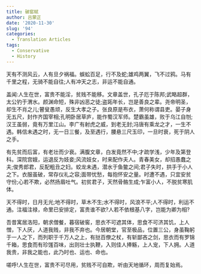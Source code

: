 ```yaml
---
title: 破窑赋
author: 吕蒙正
date: '2020-11-30'
slug: '94'
categories:
  - Translation Articles
tags:
  - Conservative
  - History
---
```


天有不测风云，人有旦夕祸福。蜈蚣百足，行不及蛇;雄鸡两翼，飞不过鸦。马有千里之程，无骑不能自往;人有冲天之志，非运不能自通。

盖闻:人生在世，富贵不能淫，贫贱不能移。文章盖世，孔子厄于陈邦;武略超群，太公钓于渭水。颜渊命短，殊非凶恶之徒;盗跖年长，岂是善良之辈。尧帝明圣，却生不肖之儿;瞽叟愚顽，反生大孝之子。张良原是布衣，萧何称谓县吏。晏子身无五尺，封作齐国宰相;孔明卧居草庐，能作蜀汉军师。楚霸虽雄，败于乌江自刎;汉王虽弱，竟有万里江山。李广有射虎之威，到老无封;冯唐有乘龙之才，一生不遇。韩信未遇之时，无一日三餐，及至遇行，腰悬三尺玉印，一旦时衰，死于阴人之手。

有先贫而后富，有老壮而少衰。满腹文章，白发竟然不中;才疏学浅，少年及第登科。深院宫娥，运退反为妓妾;风流妓女，时来配作夫人。青春美女，却招愚蠢之夫;俊秀郎君，反配粗丑之妇。蛟龙未遇，潜水于鱼鳖之间;君子失时，拱手于小人之下。衣服虽破，常存仪礼之容;面带忧愁，每抱怀安之量。时遭不遇，只宜安贫守份;心若不欺，必然扬眉吐气。初贫君子，天然骨骼生成;乍富小人，不脱贫寒肌体。

天不得时，日月无光;地不得时，草木不生;水不得时，风浪不平;人不得时，利运不通。注福注禄，命里已安排定，富贵谁不欲?人若不依根基八字，岂能为卿为相?

吾昔寓居洛阳，朝求僧餐，暮宿破窖，思衣不可遮其体，思食不可济其饥，上人憎，下人厌，人道我贱，非我不弃也。今居朝堂，官至极品，位置三公，身虽鞠躬于一人之下，而列职于千万人之上，有挞百僚之杖，有斩鄙吝之剑，思衣而有罗锦千箱，思食而有珍馐百味，出则壮士执鞭，入则佳人捧觞，上人宠，下人拥。人道我贵，非我之能也，此乃时也、运也、命也。

嗟呼!人生在世，富贵不可尽用，贫贱不可自欺，听由天地循环，周而复始焉。